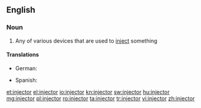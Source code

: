 ==English==

===Noun===
{{wikipedia}}
{{en-noun}}

# Any of various devices that are used to [[inject]] something

====Translations====
{{trans-top|device used to inject}}
* German: {{t|de|Einspritzdüse|f}}
{{trans-mid}}
* Spanish: {{t|es|inyector|m}}
{{trans-bottom}}

[[et:injector]]
[[el:injector]]
[[io:injector]]
[[kn:injector]]
[[sw:injector]]
[[hu:injector]]
[[mg:injector]]
[[pl:injector]]
[[ro:injector]]
[[ta:injector]]
[[tr:injector]]
[[vi:injector]]
[[zh:injector]]